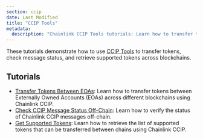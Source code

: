 ```yaml
---
section: ccip
date: Last Modified
title: "CCIP Tools"
metadata:
  description: "Chainlink CCIP Tools tutorials: Learn how to transfer tokens between EOAs, check CCIP message status and get list of supported tokens using CCIP Tools."
---
```


These tutorials demonstrate how to use [CCIP Tools](https://github.com/smartcontractkit/ccip-tools-ts) to transfer tokens, check message status, and retrieve supported tokens across blockchains.

## Tutorials

- [Transfer Tokens Between EOAs](/ccip/tutorials/evm/offchain/ccip-tools/transfer-tokens-from-eoa): Learn how to transfer tokens between Externally Owned Accounts (EOAs) across different blockchains using Chainlink CCIP.
- [Check CCIP Message Status Off-Chain](/ccip/tutorials/evm/offchain/ccip-tools/get-status-offchain): Learn how to verify the status of Chainlink CCIP messages off-chain.
- [Get Supported Tokens](/ccip/tutorials/evm/offchain/ccip-tools/get-supported-tokens): Learn how to retrieve the list of supported tokens that can be transferred between chains using Chainlink CCIP.
